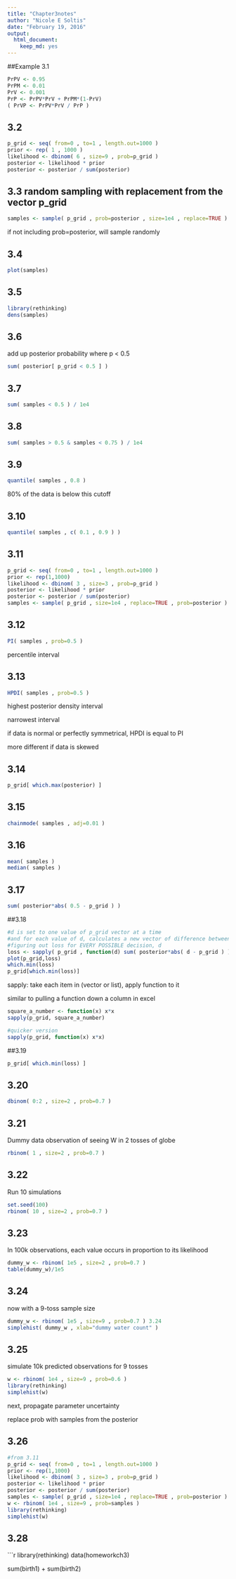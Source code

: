 ```yaml
---
title: "Chapter3notes"
author: "Nicole E Soltis"
date: "February 19, 2016"
output: 
  html_document: 
    keep_md: yes
---
```

##Example 3.1
```r
PrPV <- 0.95
PrPM <- 0.01
PrV <- 0.001
PrP <- PrPV*PrV + PrPM*(1-PrV)
( PrVP <- PrPV*PrV / PrP )
```
## 3.2
```r
p_grid <- seq( from=0 , to=1 , length.out=1000 )
prior <- rep( 1 , 1000 )
likelihood <- dbinom( 6 , size=9 , prob=p_grid )
posterior <- likelihood * prior
posterior <- posterior / sum(posterior)
```
## 3.3 random sampling with replacement from the vector p_grid
```r
samples <- sample( p_grid , prob=posterior , size=1e4 , replace=TRUE )
```
if not including prob=posterior, will sample randomly

## 3.4
```r
plot(samples)
```

## 3.5
```r
library(rethinking)
dens(samples)
```

## 3.6
add up posterior probability where p < 0.5 
```r
sum( posterior[ p_grid < 0.5 ] )
```

## 3.7
```r
sum( samples < 0.5 ) / 1e4
```

## 3.8
```r
sum( samples > 0.5 & samples < 0.75 ) / 1e4
```

## 3.9
```r
quantile( samples , 0.8 )
```
80% of the data is below this cutoff

## 3.10
```r
quantile( samples , c( 0.1 , 0.9 ) )
```

## 3.11
```r
p_grid <- seq( from=0 , to=1 , length.out=1000 )
prior <- rep(1,1000)
likelihood <- dbinom( 3 , size=3 , prob=p_grid )
posterior <- likelihood * prior
posterior <- posterior / sum(posterior)
samples <- sample( p_grid , size=1e4 , replace=TRUE , prob=posterior )
```

## 3.12
```r
PI( samples , prob=0.5 )
```
percentile interval

## 3.13
```r
HPDI( samples , prob=0.5 )
```
highest posterior density interval

narrowest interval

if data is normal or perfectly symmetrical, HPDI is equal to PI

more different if data is skewed

## 3.14
```r
p_grid[ which.max(posterior) ]
```

## 3.15
```r
chainmode( samples , adj=0.01 )
```

## 3.16
```r
mean( samples )
median( samples )
```

## 3.17
```r
sum( posterior*abs( 0.5 - p_grid ) )
```

##3.18
```r
#d is set to one value of p_grid vector at a time
#and for each value of d, calculates a new vector of difference between d and ALL of p_grid
#figuring out loss for EVERY POSSIBLE decision, d
loss <- sapply( p_grid , function(d) sum( posterior*abs( d - p_grid ) ) )
plot(p_grid,loss)
which.min(loss)
p_grid[which.min(loss)]
```

sapply: take each item in (vector or list), apply function to it

similar to pulling a function down a column in excel
```r
square_a_number <- function(x) x*x
sapply(p_grid, square_a_number)

#quicker version
sapply(p_grid, function(x) x*x)
```

##3.19
```r
p_grid[ which.min(loss) ]
```

## 3.20
```r
dbinom( 0:2 , size=2 , prob=0.7 )
```

## 3.21

Dummy data observation of seeing W in 2 tosses of globe
```r
rbinom( 1 , size=2 , prob=0.7 )
```

## 3.22 

Run 10 simulations
```r
set.seed(100)
rbinom( 10 , size=2 , prob=0.7 )
```

## 3.23

In 100k observations, each value occurs in proportion to its likelihood
```r
dummy_w <- rbinom( 1e5 , size=2 , prob=0.7 )
table(dummy_w)/1e5
```

## 3.24
now with a 9-toss sample size
```r
dummy_w <- rbinom( 1e5 , size=9 , prob=0.7 ) 3.24
simplehist( dummy_w , xlab="dummy water count" )
```

## 3.25
simulate 10k predicted observations for 9 tosses
```r
w <- rbinom( 1e4 , size=9 , prob=0.6 )
library(rethinking)
simplehist(w)
```
next, propagate parameter uncertainty

replace prob with samples from the posterior

## 3.26
```r
#from 3.11
p_grid <- seq( from=0 , to=1 , length.out=1000 )
prior <- rep(1,1000)
likelihood <- dbinom( 3 , size=3 , prob=p_grid )
posterior <- likelihood * prior
posterior <- posterior / sum(posterior)
samples <- sample( p_grid , size=1e4 , replace=TRUE , prob=posterior )
w <- rbinom( 1e4 , size=9 , prob=samples )
library(rethinking)
simplehist(w)
```

## 3.28
```r
library(rethinking)
data(homeworkch3)

sum(birth1) + sum(birth2)
